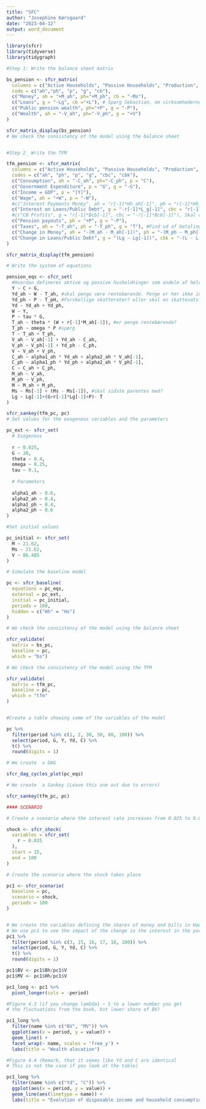 ```yaml
---
title: "SFC"
author: "Josephine Kærsgaard"
date: "2023-04-12"
output: word_document
---
```

```r
library(sfcr)
library(tidyverse)
library(tidygraph)

#Step 1: Write the balance sheet matrix

bs_pension <- sfcr_matrix(
  columns = c("Active Households", "Passive Households", "Production", "Government", "Central Bank"),
  code = c("ah","ph", "p", "g", "cb"),
  c("Money", ah = "+M_ah", ph="+M_ph", cb = "-Ms"),
  c("Loans", g = "-Lg", cb ="+L"), # Spørg Sebastian, om virksomhederne også skal kunne optage lån til investeringer. I så fald: skal fixed capital med?
  c("Public pension wealth", ph="+P", g = "-P"),
  c("Wealth", ah = "-V_ah", ph="-V_ph", g = "+V")
)

sfcr_matrix_display(bs_pension)
# We check the consistency of the model using the balance sheet


#Step 2_ Write the TFM

tfm_pension <- sfcr_matrix(
  columns = c("Active Households", "Passive Households", "Production", "Government", "Central Bank (current)", "Central Bank (capital)"),
  codes = c("ah", "ph", "p", "g", "cbc", "cbk"),
  c("Consumption", ah = "-C_ah", ph="-C_ph", p = "C"),
  c("Government Expenditure", p = "G", g = "-G"),
  c("Income = GDP", p = "[Y]"),
  c("Wage", ah = "+W", p = "-W"),
  #c("Interest Payments Money", ah = "r[-1]*Hh_ah[-1]", ph = "r[-1]*Hh_ph[-1] ",cbc = "-r[-1]*Hs[-1]"),. Er penge rentebærende?
  c("Interest on Loans/Public Debt", g = "-r[-1]*L_g[-1]", cbc = "r[-1]*L[-1]"), #Spørg Sebastian
  #c("CB Profits", g = "r[-1]*Bcb[-1]", cbc = "-r[-1]*Bcb[-1]"), Skal centralbanken tilbagebetale profit eller skal den uddeles til husholdningerne?
  c("Pension payouts", ph = "+P", g = "-P"),
  c("Taxes", ah = "-T_ah", ph = "-T_ph", g = "T"), #Find ud af betaling af skat for passive husholdninger.
  c("Change in Money", ah = "-(M_ah - M_ah[-1])", ph = "-(M_ph - M_ph[-1])", cbk = "(Ms - Ms[-1])"),
  c("Change in Loans/Public Debt", g = "(Lg - Lg[-1])", cbk = "-(L - L[-1])")
)

sfcr_matrix_display(tfm_pension)

# Write the system of equations

pension_eqs <- sfcr_set(
  #Hvordan defineres aktive og passive husholdninger som andele af hele befolkningen???
  Y ~ C + G,
  Yd_ah ~ W - T_ah, #skal penge være rentebærende. Penge er her ikke inkluderet.
  Yd_ph ~ P - T_pH, #Forskellige skatterater? eller skal en skattesats ganges på?
  Yd ~ Yd_ah + Yd_ph,
  W ~ Y,
  P ~ tau * G,
  T_ah ~ theta * (W + r[-1]*M_ah[-1]), #er penge rentebærende?
  T_ph ~ omega * P #spørg
  T ~ T_ah + T_ph,
  V_ah ~ V_ah[-1] + Yd_ah - C_ah,
  V_ph ~ V_ph[-1] + Yd_ph - C_ph,
  V ~ V_ah + V_ph, 
  C_ah ~ alpha1_ah * Yd_ah + alpha2_ah * V_ah[-1],
  C_ph ~ alpha1_ph * Yd_ph + alpha2_ah * V_ph[-1],
  C ~ C_ah + C_ph,
  M_ah ~ V_ah,
  M_ph ~ V_ph, 
  M ~ M_ah + M_ph,
  Ms ~ Ms[-1] + (Ms - Ms[-1]), #skal sidste parentes med?
  Lg ~ Lg[-1]+(G+r[-1]*Lg[-1]+P)- T
)

sfcr_sankey(tfm_pc, pc)
# Set values for the exogenous variables and the parameters

pc_ext <- sfcr_set(
  # Exogenous
  
  r ~ 0.025,
  G ~ 20,
  theta ~ 0.4, 
  omega ~ 0.25,
  tau ~ 0.1,
  
  # Parameters
  
  alpha1_ah ~ 0.6,
  alpha2_ah ~ 0.4,
  alpha1_ph ~ 0.4,
  alpha2_ph ~ 0.6
)

#Set initial values

pc_initial <- sfcr_set(
  M ~ 21.62,
  Ms ~ 21.62,
  V ~ 86.485
)

# Simulate the baseline model

pc <- sfcr_baseline(
  equations = pc_eqs,
  external = pc_ext,
  initial = pc_initial,
  periods = 100,
  hidden = c("Hh" = "Hs")
)

# We check the consistency of the model using the balance sheet

sfcr_validate(
  matrix = bs_pc,
  baseline = pc,
  which = "bs")

# We check the consistency of the model using the TFM

sfcr_validate(
  matrix = tfm_pc,
  baseline = pc,
  which = "tfm"
)


#Create a table showing some of the variables of the model

pc %>%
  filter(period %in% c(1, 2, 30, 50, 80, 100)) %>%
  select(period, G, Y, Yd, C) %>%
  t() %>%
  round(digits = 1)

# We create  a DAG

sfcr_dag_cycles_plot(pc_eqs)

# We create  a Sankey (Leave this one out due to errors)

sfcr_sankey(tfm_pc, pc)

#### SCENARIO

# Create a scenario where the interest rate increases from 0.025 to 0.035

shock <- sfcr_shock(
  variables = sfcr_set(
    r ~ 0.035  
  ),
  start = 15,
  end = 100
)

# Create the scenario where the shock takes place

pc1 <- sfcr_scenario(
  baseline = pc,
  scenario = shock,
  periods = 100
)


# We create the variables defining the shares of money and bills in Households portfolio.
# We use pc1 to see the impact of the change in the interest in the portfolio allocation.
pc1 %>%
  filter(period %in% c(3, 15, 16, 17, 18, 100)) %>%
  select(period, G, Y, Yd, C) %>%
  t() %>%
  round(digits = 1)

pc1$BV <- pc1$Bh/pc1$V
pc1$MV <- pc1$Hh/pc1$V

pc1_long <- pc1 %>%
  pivot_longer(cols = -period)

#Figure 4.3 (if you change lambda1 ~ 5 to a lower number you get 
# the fluctuations from the book, but lower share of BV)

pc1_long %>%
  filter(name %in% c("BV", "MV")) %>%
  ggplot(aes(x = period, y = value)) +
  geom_line() +
  facet_wrap(~ name, scales = 'free_y') +
  labs(title = "Wealth alocation")

#Figure 4.4 (Remark, that it seems like Yd and C are identical
# This is not the case if you look at the table)

pc1_long %>%
  filter(name %in% c("Yd", "C")) %>%
  ggplot(aes(x = period, y = value)) +
  geom_line(aes(linetype = name)) +
  labs(title = "Evolution of disposable income and household consumption")

```

